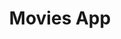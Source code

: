 ---
title: Movies App
description: A social movie app that allows users to search for movies, view movie details, and look at the cast & crew. 
category: project
tags: ['next.js', 'movies', 'tmdb']
publishedAt: 2021-08-01
mainVideo: 'https://res.cloudinary.com/db4ddmnhg/video/upload/w_1280/f_auto,q_auto/v1/projects/movie-app/movie-app-main-video'
demo: 'http://social-movie-app.vercel.app/'
repo: 'https://github.com/joshwrn/movie-app'
---